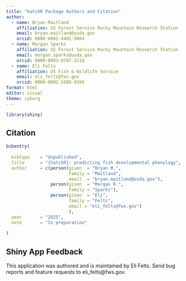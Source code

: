 ```yaml
---
title: "hatchR Package Authors and Citation"
author: 
  - name: Bryan Maitland
    affiliation: US Forest Service Rocky Mountain Research Station
    email: bryan.maitland@usda.gov
    orcid: 0000-0002-4491-5064
  - name: Morgan Sparks
    affiliation: US Forest Service Rocky Mountain Research Station
    email: morgan.sparks@usda.gov
    orcid: 0000-0003-0787-2218
  - name: Eli Felts
    affiliation: US Fish & Wildlife Service
    email: eli_felts@fws.gov
    orcid: 0000-0002-5888-9266
format: html
editor: visual
theme: cyborg
---
```


```r

library(shiny)
```

## Citation

```r
bibentry(
  
  bibtype    = "Unpublished",
  title      = "{hatchR}: predicting fish developmental phenology",
  author     = c(person(given  = "Bryan M.",
                        family = "Maitland",
                        email  = "bryan.maitland@usda.gov"),
                 person(given  = "Morgan R.",
                        family = "Sparks"),
                 person(given  = "Eli",
                        family = "Felts",
                        email = "eli_felts@fws.gov")
                        ),
  year       = "2025",
  note       = "In preparation"
  
)


```

## Shiny App Feedback

This application was authored and is maintained by Eli Felts. Send bug reports and feature requests to eli_felts\@fws.gov.
